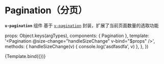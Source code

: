 
<DocsStyle />

<Meta title="UI组件/Pagination（分页）" component={Pagination} />

# Pagination（分页）

**`u-pagination`** 组件 基于 [`v-pagination`](https://vuetifyjs.com/zh-Hans/api/v-pagination/) 封装，扩展了当前页面数量的选取功能

  props: Object.keys(argTypes),
  components: { Pagination },
  template: '<Pagination  @size-change="handleSizeChange" v-bind="$props" />',
  methods: {
    handleSizeChange(v) {
      console.log('asdfasdfa', v)
    },
  },
})

<Preview>
  <Story height="240px" name="基本使用" args={{ total: 2000, totalVisible: 7 }}>
    {Template.bind({})}
  </Story>
</Preview>

<ArgsTable of={Pagination} />

